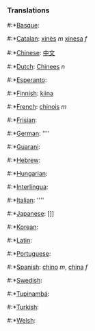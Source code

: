 ===Translations===
#:*[[Basque]]: [[]]
#:*[[Catalan]]: [[xinès]] ''m'' [[xinesa]] ''f''
#:*[[Chinese]]: [[中文]]
#:*[[Dutch]]: [[Chinees]] ''n''
#:*[[Esperanto]]: [[]]
#:*[[Finnish]]: [[kiina]]
#:*[[French]]: [[chinois]] ''m''
#:*[[Frisian]]: [[]]
#:*[[German]]: [[]] ''''
#:*[[Guarani]]: [[]]
#:*[[Hebrew]]: [[]]
#:*[[Hungarian]]: [[]]
#:*[[Interlingua]]: [[]]
#:*[[Italian]]: [[]] ''''
#:*[[Japanese]]: []]
#:*[[Korean]]: [[]]
#:*[[Latin]]: [[]]
#:*[[Portuguese]]: [[]]
#:*[[Spanish]]: [[chino]] ''m'', [[china]] ''f''
#:*[[Swedish]]: [[]]
#:*[[Tupinambá]]: [[]]
#:*[[Turkish]]: [[]]
#:*[[Welsh]]: [[]]